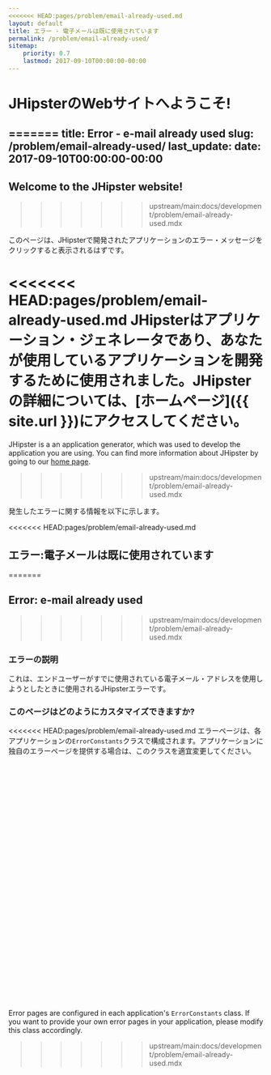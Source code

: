 ```yaml
---
<<<<<<< HEAD:pages/problem/email-already-used.md
layout: default
title: エラー - 電子メールは既に使用されています
permalink: /problem/email-already-used/
sitemap:
    priority: 0.7
    lastmod: 2017-09-10T00:00:00-00:00
---
```


# <i class="fa fa-map-signs"></i> JHipsterのWebサイトへようこそ!
=======
title: Error - e-mail already used
slug: /problem/email-already-used/
last_update:
  date: 2017-09-10T00:00:00-00:00
---

## Welcome to the JHipster website!
>>>>>>> upstream/main:docs/development/problem/email-already-used.mdx

このページは、JHipsterで開発されたアプリケーションのエラー・メッセージをクリックすると表示されるはずです。

<<<<<<< HEAD:pages/problem/email-already-used.md
JHipsterはアプリケーション・ジェネレータであり、あなたが使用しているアプリケーションを開発するために使用されました。JHipsterの詳細については、[ホームページ]({{ site.url }})にアクセスしてください。
=======
JHipster is a an application generator, which was used to develop the application you are using. You can find more information about JHipster by going to our [home page](/).
>>>>>>> upstream/main:docs/development/problem/email-already-used.mdx

発生したエラーに関する情報を以下に示します。

<<<<<<< HEAD:pages/problem/email-already-used.md
## <i class="fa fa-warning"></i> エラー:電子メールは既に使用されています
=======

## Error: e-mail already used
>>>>>>> upstream/main:docs/development/problem/email-already-used.mdx

### エラーの説明

これは、エンドユーザーがすでに使用されている電子メール・アドレスを使用しようとしたときに使用されるJHipsterエラーです。

### このページはどのようにカスタマイズできますか?

<<<<<<< HEAD:pages/problem/email-already-used.md
エラーページは、各アプリケーションの`ErrorConstants`クラスで構成されます。アプリケーションに独自のエラーページを提供する場合は、このクラスを適宜変更してください。

<br><br><br><br><br><br><br><br><br><br><br><br><br>
=======
Error pages are configured in each application's `ErrorConstants` class. If you want to provide your own error pages in your application, please modify this class accordingly.
>>>>>>> upstream/main:docs/development/problem/email-already-used.mdx
